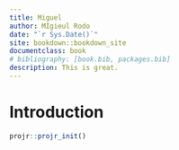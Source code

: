 ```yaml
--- 
title: Miguel
author: MIgieul Rodo
date: "`r Sys.Date()`"
site: bookdown::bookdown_site
documentclass: book
# bibliography: [book.bib, packages.bib]
description: This is great.
---
```


# Introduction
  
```r
projr::projr_init()
```

